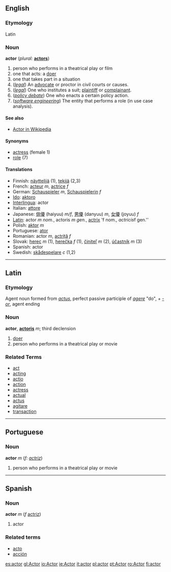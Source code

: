 ==English==
===Etymology===
Latin
=== Noun ===
'''actor'''  (''plural:'' '''[[actors]]''')
# person who performs in a theatrical play or film
# one that acts: a [[doer]]
# one that takes part in a situation
# (''[[legal]]'') An [[advocate]] or proctor in civil courts or causes.
# (''[[legal]]'') One who institutes a suit; [[plaintiff]] or [[complainant]].
# (''[[Wikipedia:Policy Debate|policy debate]]'') One who enacts a certain policy action.
# (''[[software engineering]]'') The entity that performs a role (in use case analysis).

====See also====
*[[Wikipedia:Actor (Policy Debate)|Actor in Wikipedia]]

==== Synonyms ====
*[[actress]] (female 1)
*[[role]] (7)

==== Translations ====
*Finnish: [[näyttelijä]] (1), [[tekijä]] (2,3)
*French: [[acteur]] ''m'', [[actrice]] ''f''
*German: [[Schauspieler]] ''m'', [[Schauspielerin]] ''f''
*[[Ido]]: [[aktoro]]
*[[Interlingua]]: actor
*Italian: [[attore]]
*Japanese: [[俳優]] (haiyuu) ''m/f'', [[男優]] (danyuu) ''m'', [[女優]] (joyuu) ''f''
*[[Latin]]: actor ''m nom.'', actoris ''m gen.'', [[actrix]] 'f nom.'', actricis ''f gen.''
*Polish: [[aktor]] ''m''
*Portuguese: [[ator]]
*Romanian: actor ''m'', [[actriţă]] ''f''
*Slovak: [[herec]] ''m'' (1), [[herečka]] ''f'' (1), [[činiteľ]] ''m'' (2), [[účastník]] ''m'' (3)
*Spanish: actor
*Swedish: [[skådespelare]] ''c'' (1,2)

----

==Latin==
===Etymology===
Agent noun formed from ''[[actus]]'', perfect passive participle of ''[[agere]]'' "do", + ''[[-or]]'', agent ending

===Noun===
'''actor''', '''[[actoris]]''' ''m''; third declension

# [[doer]]
# person who performs in a theatrical play or movie

===Related Terms===
*[[act]]
*[[acting]]
*[[actio]]
*[[action]]
*[[actress]]
*[[actual]]
*[[actus]]
*[[agitare]]
*[[transaction]]

----

==Portuguese==
===Noun===
'''actor''' ''m'' (''f: [[actriz]]'')

# person who performs in a theatrical play or movie

----

==Spanish==
===Noun===
'''actor''' ''m'' (''f'' [[actriz]])

# actor

===Related terms===
*[[acto]]
*[[acción]]

[[es:actor]]
[[gl:Actor]]
[[io:Actor]]
[[ie:Actor]]
[[it:actor]]
[[pl:actor]]
[[pt:Actor]]
[[ro:Actor]]
[[fi:actor]]